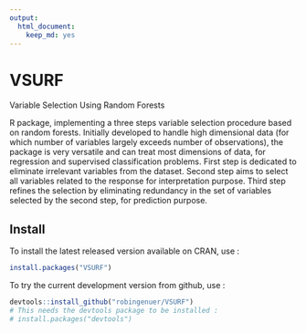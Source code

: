 ```yaml
---
output:
  html_document:
    keep_md: yes
---
```


# VSURF
Variable Selection Using Random Forests

R package, implementing a three steps variable selection procedure based on random forests.
Initially developed to handle high dimensional data (for which number of
variables largely exceeds number of observations), the package is very
versatile and can treat most dimensions of data, for regression and
supervised classification problems. First step is dedicated to eliminate
irrelevant variables from the dataset. Second step aims to select all
variables related to the response for interpretation purpose. Third step
refines the selection by eliminating redundancy in the set of variables
selected by the second step, for prediction purpose.

## Install

To install the latest released version available on CRAN, use :

```r
install.packages("VSURF")
```

To try the current development version from github, use :

```r
devtools::install_github("robingenuer/VSURF")
# This needs the devtools package to be installed :
# install.packages("devtools")
```

